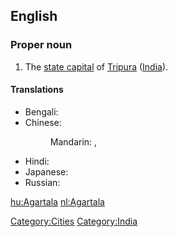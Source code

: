 ==English==
{{wikipedia}}

===Proper noun===
{{en-proper noun}}

# The [[state capital]] of [[Tripura]] ([[India]]).

====Translations====
{{trans-top|capital of Tripura, India}}
* Bengali: {{t|bn|আগরতলা|tr=Agortôla|sc=Beng}}
* Chinese:
*: Mandarin: {{t|zh|阿加爾塔拉|sc=Hani}},  {{t|zh|阿加尔塔拉|tr=Ājiā'ěrtǎlā|sc=Hani}}
{{trans-mid}}
* Hindi: {{t|hi|अगरतला|tr=Agartalā|sc=Deva}}
* Japanese: {{t|ja|アガルタラ|tr=Agarutara|sc=Jpan}}
* Russian: {{t|ru|Агартала|f|tr=Agartala|sc=Cyrl}}
{{trans-bottom}}

[[Category:Cities]]
[[Category:India]]

[[hu:Agartala]]
[[nl:Agartala]]